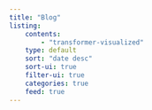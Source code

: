 ```yaml
---
title: "Blog"
listing:
    contents:
        - "transformer-visualized"
    type: default
    sort: "date desc"
    sort-ui: true
    filter-ui: true
    categories: true
    feed: true
---
```

